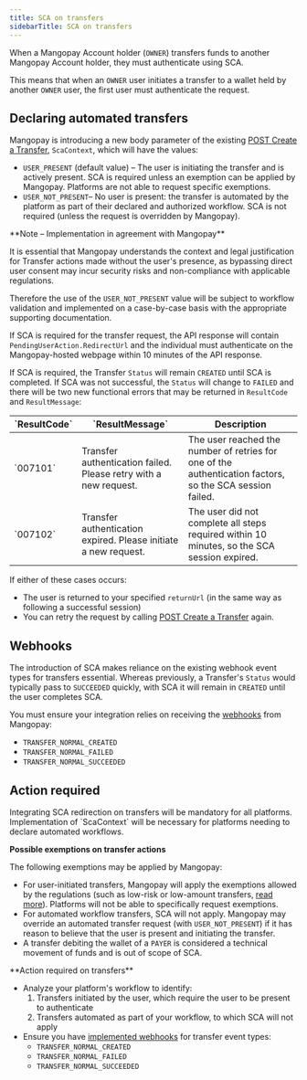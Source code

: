 ```yaml
---
title: SCA on transfers
sidebarTitle: SCA on transfers
---
```


When a Mangopay Account holder (`OWNER`) transfers funds to another Mangopay Account holder, they must authenticate using SCA.

This means that when an `OWNER` user initiates a transfer to a wallet held by another `OWNER` user, the first user must authenticate the request.

## Declaring automated transfers

Mangopay is introducing a new body parameter of the existing [POST Create a Transfer](/api-reference/transfers/create-transfer), `ScaContext`, which will have the values:

- `USER_PRESENT` (default value) – The user is initiating the transfer and is actively present. SCA is required unless an exemption can be applied by Mangopay. Platforms are not able to request specific exemptions.
- `USER_NOT_PRESENT`– No user is present: the transfer is automated by the platform as part of their declared and authorized workflow. SCA is not required (unless the request is overridden by Mangopay).

<Note>
**Note – Implementation in agreement with Mangopay**

It is essential that Mangopay understands the context and legal justification for Transfer actions made without the user's presence, as bypassing direct user consent may incur security risks and non-compliance with applicable regulations. 

Therefore the use of the `USER_NOT_PRESENT` value will be subject to workflow validation and implemented on a case-by-case basis with the appropriate supporting documentation.
</Note>

If SCA is required for the transfer request, the API response will contain `PendingUserAction.RedirectUrl` and the individual must authenticate on the Mangopay-hosted webpage within 10 minutes of the API response.

If SCA is required, the Transfer `Status` will remain `CREATED` until SCA is completed. If SCA was not successful, the `Status` will change to `FAILED` and there will be two new functional errors that may be returned in `ResultCode` and `ResultMessage`:

<table>
<thead>
<tr>
<th class="header">`ResultCode`</th>
<th class="header">`ResultMessage`</th>
<th class="header">Description</th>
</tr>
</thead>
<tbody>
<tr>
<td class="table-content">
`007101`	
</td>
<td class="table-content">
Transfer authentication failed. Please retry with a new request.	
</td>
<td class="table-content">
The user reached the number of retries for one of the authentication factors, so the SCA session failed.
</td>
</tr>
<tr>
<td class="table-content">
`007102`	
</td>
<td class="table-content">
Transfer authentication expired. Please initiate a new request.
</td>
<td class="table-content">
The user did not complete all steps required within 10 minutes, so the SCA session expired.
</td>
</tr>
</tbody>
</table>

If either of these cases occurs: 

- The user is returned to your specified `returnUrl` (in the same way as following a successful session)
- You can retry the request by calling [POST Create a Transfer](/api-reference/transfers/create-transfer) again.

## Webhooks

The introduction of SCA makes reliance on the existing webhook event types for transfers essential. Whereas previously, a Transfer's `Status` would typically pass to `SUCCEEDED` quickly, with SCA it will remain in `CREATED` until the user completes SCA.

You must ensure your integration relies on receiving the [webhooks](/webhooks) from Mangopay: 

- `TRANSFER_NORMAL_CREATED`
- `TRANSFER_NORMAL_FAILED`
- `TRANSFER_NORMAL_SUCCEEDED`

## Action required

<Info>
Integrating SCA redirection on transfers will be mandatory for all platforms. Implementation of `ScaContext` will be necessary for platforms needing to declare automated workflows.

**Possible exemptions on transfer actions**

The following exemptions may be applied by Mangopay:

- For user-initiated transfers, Mangopay will apply the exemptions allowed by the regulations (such as low-risk or low-amount transfers, [read more](/guides/sca#exemptions-on-actions)). Platforms will not be able to specifically request exemptions.
- For automated workflow transfers, SCA will not apply. Mangopay may override an automated transfer request (with `USER_NOT_PRESENT`) if it has reason to believe that the user is present and initiating the transfer.
- A transfer debiting the wallet of a `PAYER` is considered a technical movement of funds and is out of scope of SCA.
</Info>

<Info>
**Action required on transfers**

- Analyze your platform's workflow to identify:
  1. Transfers initiated by the user, which require the user to be present to authenticate
  2. Transfers automated as part of your workflow, to which SCA will not apply
- Ensure you have [implemented webhooks](/webhooks) for transfer event types:
  - `TRANSFER_NORMAL_CREATED`
  - `TRANSFER_NORMAL_FAILED`
  - `TRANSFER_NORMAL_SUCCEEDED`
</Info>